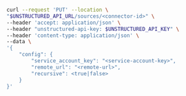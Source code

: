 ```bash REST (Change)
curl --request 'PUT' --location \
"$UNSTRUCTURED_API_URL/sources/<connector-id>" \
--header 'accept: application/json' \
--header "unstructured-api-key: $UNSTRUCTURED_API_KEY" \
--header 'content-type: application/json' \
--data \
'{
    "config": {
        "service_account_key": "<service-account-key>",
        "remote_url": "<remote-url>",
        "recursive": <true|false>
    }
}'
```